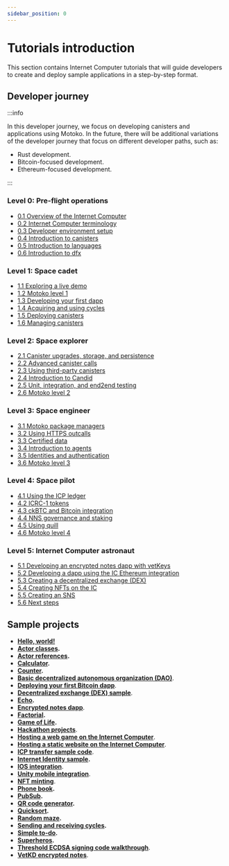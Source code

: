 ```yaml
---
sidebar_position: 0
---
```

# Tutorials introduction

This section contains Internet Computer tutorials that will guide developers to create and deploy sample applications in a step-by-step format.

## Developer journey

:::info

In this developer journey, we focus on developing canisters and applications using Motoko. In the future, there will be additional variations of the developer journey that focus on different developer paths, such as:

- Rust development.
- Bitcoin-focused development.
- Ethereum-focused development.

:::

### Level 0: Pre-flight operations

- [0.1 Overview of the Internet Computer](developer-journey/level-0/01-ic-overview.md)
- [0.2 Internet Computer terminology](developer-journey/level-0/02-ic-terms.md)
- [0.3 Developer environment setup](developer-journey/level-0/03-dev-env.md)
- [0.4 Introduction to canisters](developer-journey/level-0/04-intro-canisters.md)
- [0.5 Introduction to languages](developer-journey/level-0/05-intro-languages.md)
- [0.6 Introduction to dfx](developer-journey/level-0/06-intro-dfx.md)

### Level 1: Space cadet

- [1.1 Exploring a live demo](developer-journey/level-1/1.1-live-demo.md)
- [1.2 Motoko level 1](developer-journey/level-1/1.2-motoko-lvl1.md)
- [1.3 Developing your first dapp](developer-journey/level-1/1.3-first-dapp.md)
- [1.4 Acquiring and using cycles](developer-journey/level-1/1.4-using-cycles.md)
- [1.5 Deploying canisters](developer-journey/level-1/1.5-deploying-canisters.md)
- [1.6 Managing canisters](developer-journey/level-1/1.6-managing-canisters.md)

### Level 2: Space explorer

- [2.1 Canister upgrades, storage, and persistence](developer-journey/level-2/2.1-storage-persistence.md)
- [2.2 Advanced canister calls](developer-journey/level-2/2.2-advanced-canister-calls.md)
- [2.3 Using third-party canisters](developer-journey/level-2/2.3-third-party-canisters.md)
- [2.4 Introduction to Candid](developer-journey/level-2/2.4-intro-candid.md)
- [2.5 Unit, integration, and end2end testing](developer-journey/level-2/2.5-unit-testing.md)
- [2.6 Motoko level 2](developer-journey/level-2/2.6-motoko-lvl2.md)

### Level 3: Space engineer 

- [3.1 Motoko package managers](developer-journey/level-3/3.1-package-managers.md)
- [3.2 Using HTTPS outcalls](developer-journey/level-3/3.2-https-outcalls.md)
- [3.3 Certified data](developer-journey/level-3/3.3-certified-data.md)
- [3.4 Introduction to agents](developer-journey/level-3/3.4-intro-to-agents.md)
- [3.5 Identities and authentication](developer-journey/level-3/3.5-identities-and-auth.md)
- [3.6 Motoko level 3](developer-journey/level-3/3.6-motoko-lvl3.md)

### Level 4: Space pilot

- [4.1 Using the ICP ledger](developer-journey/level-4/4.1-icp-ledger.md)
- [4.2 ICRC-1 tokens](developer-journey/level-4/4.2-icrc-tokens.md)
- [4.3 ckBTC and Bitcoin integration](developer-journey/level-4/4.3-ckbtc-and-bitcoin.md)
- [4.4 NNS governance and staking](developer-journey/level-4/4.4-nns-governance.md)
- [4.5 Using quill](developer-journey/level-4/4.5-using-quill.md)
- [4.6 Motoko level 4](developer-journey/level-4/4.6-motoko-lvl4.md)

### Level 5: Internet Computer astronaut 

- [5.1 Developing an encrypted notes dapp with vetKeys](developer-journey/level-5/5.1-vetKeys-tutorial.md)
- [5.2 Developing a dapp using the IC Ethereum integration](developer-journey/level-5/5.2-ICP-ETH-tutorial.md)
- [5.3 Creating a decentralized exchange (DEX)](developer-journey/level-5/5.3-DEX-tutorial.md)
- [5.4 Creating NFTs on the IC](developer-journey/level-5/5.4-NFT-tutorial.md)
- [5.5 Creating an SNS](developer-journey/level-5/5.5-SNS-tutorial.md)
- [5.6 Next steps](developer-journey/level-5/5.6-next-steps.md)

## Sample projects
- **[Hello, world!](../samples/hello)**
- **[Actor classes](../samples/actor-classes).**
- **[Actor references](../samples/actor-reference).**
- **[Calculator](../samples/calculator).**
- **[Counter](../samples/counter).**
- **[Basic decentralized autonomous organization (DAO)](../samples/dao)**.
- **[Deploying your first Bitcoin dapp](../samples/deploying-your-first-bitcoin-dapp)**.
- **[Decentralized exchange (DEX) sample](../samples/dex)**.
- **[Echo](../samples/echo).**
- **[Encrypted notes dapp](../samples/encrypted-notes)**.
- **[Factorial](../samples/factorial).**
- **[Game of Life](../samples/game-of-life).**
- **[Hackathon projects](../samples/hackathon-projects)**.
- **[Hosting a web game on the Internet Computer](../samples/host-a-webgame)**.
- **[Hosting a static website on the Internet Computer](../samples/host-a-website)**.
- **[ICP transfer sample code](../samples/token-transfer)**.
- **[Internet Identity sample](../samples/internet-identity-sample).**
- **[IOS integration](../samples/ios-integration)**.
- **[Unity mobile integration](../samples/native-app-integration)**.
- **[NFT minting](../samples/nft)**.
- **[Phone book](../samples/phonebook).**
- **[PubSub](../samples/pub-sub).**
- **[QR code generator](../samples/qr-code).**
- **[Quicksort](../samples/quicksort).**
- **[Random maze](../samples/random-maze).**
- **[Sending and receiving cycles](../samples/sending-and-receiving-cycles).**
- **[Simple to-do](../samples/simple-to-do).**
- **[Superheros](../samples/superheros).**
- **[Threshold ECDSA signing code walkthrough](../samples/t-ecdsa-sample)**.
- **[VetKD encrypted notes](../samples/vetkd-encrypted-notes)**.
